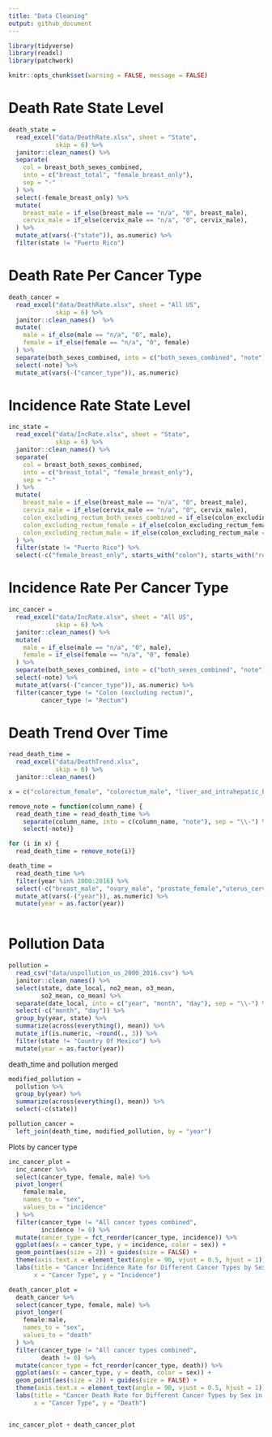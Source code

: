 ```yaml
---
title: "Data Cleaning"
output: github_document
---
```


```r
library(tidyverse)
library(readxl)
library(patchwork)

knitr::opts_chunk$set(warning = FALSE, message = FALSE) 
```



# Death Rate State Level

```r
death_state =
  read_excel("data/DeathRate.xlsx", sheet = "State", 
             skip = 6) %>%
  janitor::clean_names() %>% 
  separate(
    col = breast_both_sexes_combined,
    into = c("breast_total", "female_breast_only"),
    sep = "-"
  ) %>% 
  select(-female_breast_only) %>%
  mutate(
    breast_male = if_else(breast_male == "n/a", "0", breast_male),
    cervix_male = if_else(cervix_male == "n/a", "0", cervix_male),
  ) %>%
  mutate_at(vars(-("state")), as.numeric) %>%
  filter(state != "Puerto Rico")
```


# Death Rate Per Cancer Type

```r
death_cancer =
  read_excel("data/DeathRate.xlsx", sheet = "All US", 
             skip = 6) %>%
  janitor::clean_names()  %>%
  mutate(
    male = if_else(male == "n/a", "0", male),
    female = if_else(female == "n/a", "0", female)
  ) %>%
  separate(both_sexes_combined, into = c("both_sexes_combined", "note"), sep = "\\-") %>%
  select(-note) %>%
  mutate_at(vars(-("cancer_type")), as.numeric)
```


# Incidence Rate State Level

```r
inc_state =
  read_excel("data/IncRate.xlsx", sheet = "State", 
             skip = 6) %>%
  janitor::clean_names() %>% 
  separate(
    col = breast_both_sexes_combined,
    into = c("breast_total", "female_breast_only"),
    sep = "-"
  ) %>% 
  mutate(
    breast_male = if_else(breast_male == "n/a", "0", breast_male),
    cervix_male = if_else(cervix_male == "n/a", "0", cervix_male),
    colon_excluding_rectum_both_sexes_combined = if_else(colon_excluding_rectum_both_sexes_combined == "n/a", "0", colon_excluding_rectum_both_sexes_combined),
    colon_excluding_rectum_female = if_else(colon_excluding_rectum_female == "n/a", "0", colon_excluding_rectum_female),
    colon_excluding_rectum_male = if_else(colon_excluding_rectum_male == "n/a", "0", colon_excluding_rectum_male),
  ) %>%
  filter(state != "Puerto Rico") %>%
  select(-c("female_breast_only", starts_with("colon"), starts_with("rectum")))
```


# Incidence Rate Per Cancer Type

```r
inc_cancer =
  read_excel("data/IncRate.xlsx", sheet = "All US", 
             skip = 6) %>%
  janitor::clean_names() %>% 
  mutate(
    male = if_else(male == "n/a", "0", male),
    female = if_else(female == "n/a", "0", female)
  ) %>%
  separate(both_sexes_combined, into = c("both_sexes_combined", "note"), sep = "\\-") %>%
  select(-note) %>%
  mutate_at(vars(-("cancer_type")), as.numeric) %>%
  filter(cancer_type != "Colon (excluding rectum)",
         cancer_type != "Rectum")
```


# Death Trend Over Time

```r
read_death_time =
  read_excel("data/DeathTrend.xlsx", 
             skip = 6) %>%
  janitor::clean_names()

x = c("colorectum_female", "colorectum_male", "liver_and_intrahepatic_bile_duct_female", "liver_and_intrahepatic_bile_duct_male", "lung_and_bronchus_female", "lung_and_bronchus_male", "ovary_female", "uterus_cervix_and_corpus_combined_female")

remove_note = function(column_name) {
  read_death_time = read_death_time %>% 
    separate(column_name, into = c(column_name, "note"), sep = "\\-") %>% 
    select(-note)}

for (i in x) {
  read_death_time = remove_note(i)} 

death_time =
  read_death_time %>%
  filter(year %in% 2000:2016) %>%
  select(-c("breast_male", "ovary_male", "prostate_female","uterus_cervix_and_corpus_combined_male")) %>%
  mutate_at(vars(-("year")), as.numeric) %>%
  mutate(year = as.factor(year))
  
```


# Pollution Data

```r
pollution =
  read_csv("data/uspollution_us_2000_2016.csv") %>%
  janitor::clean_names() %>%
  select(state, date_local, no2_mean, o3_mean, 
         so2_mean, co_mean) %>%
  separate(date_local, into = c("year", "month", "day"), sep = "\\-") %>%
  select(-c("month", "day")) %>%
  group_by(year, state) %>%
  summarize(across(everything(), mean)) %>%
  mutate_if(is.numeric, ~round(., 3)) %>%
  filter(state != "Country Of Mexico") %>%
  mutate(year = as.factor(year))
```


death_time and pollution merged
```r
modified_pollution =
  pollution %>%
  group_by(year) %>%
  summarize(across(everything(), mean)) %>%
  select(-c(state))

pollution_cancer =
  left_join(death_time, modified_pollution, by = "year")
```


Plots by cancer type
```r
inc_cancer_plot =
  inc_cancer %>%
  select(cancer_type, female, male) %>%
  pivot_longer(
    female:male,
    names_to = "sex",
    values_to = "incidence"
  ) %>%
  filter(cancer_type != "All cancer types combined",
         incidence != 0) %>%
  mutate(cancer_type = fct_reorder(cancer_type, incidence)) %>%
  ggplot(aes(x = cancer_type, y = incidence, color = sex)) +
  geom_point(aes(size = 2)) + guides(size = FALSE) +
  theme(axis.text.x = element_text(angle = 90, vjust = 0.5, hjust = 1)) +
  labs(title = "Cancer Incidence Rate for Different Cancer Types by Sex in 2013-2017", 
       x = "Cancer Type", y = "Incidence")

death_cancer_plot =
  death_cancer %>%
  select(cancer_type, female, male) %>%
  pivot_longer(
    female:male,
    names_to = "sex",
    values_to = "death"
  ) %>%
  filter(cancer_type != "All cancer types combined",
         death != 0) %>%
  mutate(cancer_type = fct_reorder(cancer_type, death)) %>%
  ggplot(aes(x = cancer_type, y = death, color = sex)) +
  geom_point(aes(size = 2)) + guides(size = FALSE) +
  theme(axis.text.x = element_text(angle = 90, vjust = 0.5, hjust = 1)) +
  labs(title = "Cancer Death Rate for Different Cancer Types by Sex in 2013-2017", 
       x = "Cancer Type", y = "Death")


inc_cancer_plot + death_cancer_plot
```


